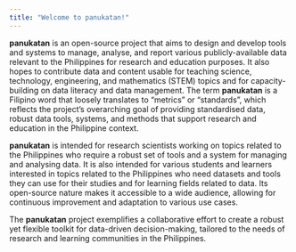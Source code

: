 ```yaml
---
title: "Welcome to panukatan!"
---
```


**panukatan** is an open-source project that aims to design and develop tools and systems to manage, analyse, and report various publicly-available data relevant to the Philippines for research and education purposes. It also hopes to contribute data and content usable for teaching science, technology, engineering, and mathematics (STEM) topics and for capacity-building on data literacy and data management. The term **panukatan** is a Filipino word that loosely translates to "metrics" or "standards", which reflects the project's overarching goal of providing standardised data, robust data tools, systems, and methods that support research and education in the Philippine context.

**panukatan** is intended for research scientists working on topics related to the Philippines who require a robust set of tools and a system for managing and analysing data. It is also intended for various students and learners interested in topics related to the Philippines who need datasets and tools they can use for their studies and for learning fields related to data. Its open-source nature makes it accessible to a wide audience, allowing for continuous improvement and adaptation to various use cases.

The **panukatan** project exemplifies a collaborative effort to create a robust yet flexible toolkit for data-driven decision-making, tailored to the needs of research and learning communities in the Philippines.
